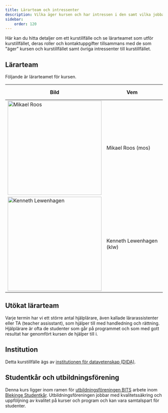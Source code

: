 ```yaml
---
title: Lärarteam och intressenter
description: Vilka äger kursen och har intressen i den samt vilka jobbar med kursen.
sidebar:
    order: 120
---
```




Här kan du hitta detaljer om ett kurstillfälle och se lärarteamet som utför kurstillfället, deras roller och kontaktuppgifter tillsammans med de som "äger" kursen och kurstillfället samt övriga intressenter till kurstillfället.



## Lärarteam

Följande är lärarteamet för kursen.

| Bild    | Vem         | Roll | Kontakt och info |
|---------|-------------|-------|------------------|
| <Image src={mosImage} alt="Mikael Roos" width="300" height="300" /> | Mikael&nbsp;Roos (mos) | Examinator, kursansvarig, lärare | mos@bth.se, [BTH](https://www.bth.se/staff/mikael-roos-mos/), [mikaelroos.se](https://mikaelroos.se) |
| <Image src={klwImage} alt="Kenneth Lewenhagen" width="300" height="300" /> | Kenneth&nbsp;Lewenhagen (klw) | Examinator, lärare    | klw@bth.se, [BTH](https://www.bth.se/staff/kenneth-lewenhagen-klw/), [GitHub](https://github.com/lewenhagen), [Linkedin](http://www.linkedin.com/in/kennethlewenhagen) |



## Utökat lärarteam

Varje termin har vi ett större antal hjälplärare, även kallade lärarassistenter eller TA (teacher assisstant), som hjälper till med handledning och rättning. Hjälplärare är ofta de studenter som går på programmet och som med gott resultat har genomfört kursen de hjälper till i.



## Institution

Detta kurstillfälle ägs av [institutionen för datavetenskap (DIDA)](https://www.bth.se/om-bth/organisation/fakulteten-for-datavetenskaper/dida/).



## Studentkår och utbildningsförening

Denna kurs ligger inom ramen för [utbildningsföreningen BITS](https://www.bthstudent.se/utbildning/utbildningsforeningar/) arbete inom [Blekinge Studentkår](https://www.bthstudent.se/). Utbildningsföreningen jobbar med kvalitetssäkring och uppföljning av kvalitet på kurser och program och kan vara samtalspart för studenter.

